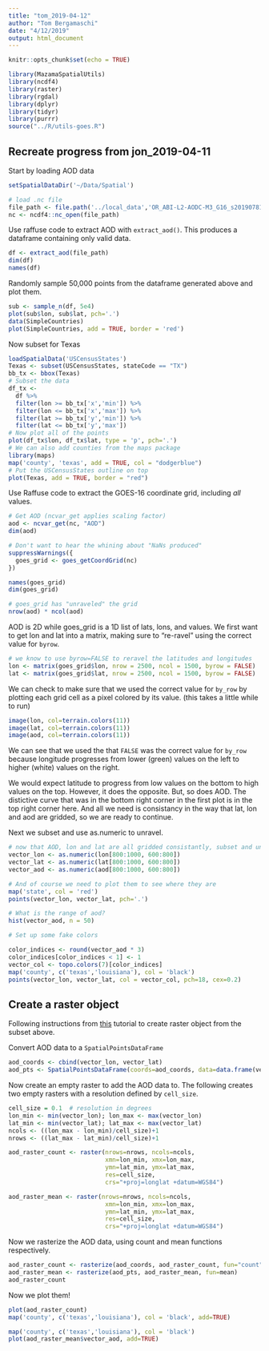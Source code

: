 ```yaml
---
title: "tom_2019-04-12"
author: "Tom Bergamaschi"
date: "4/12/2019"
output: html_document
---
```


```r
knitr::opts_chunk$set(echo = TRUE)

library(MazamaSpatialUtils)
library(ncdf4)
library(raster)
library(rgdal)
library(dplyr)
library(tidyr)
library(purrr)
source("../R/utils-goes.R")
```

## Recreate progress from jon_2019-04-11

Start by loading AOD data

```r
setSpatialDataDir('~/Data/Spatial')

# load .nc file
file_path <- file.path('../local_data','OR_ABI-L2-AODC-M3_G16_s20190781512186_e20190781514559_c20190781516459.nc')
nc <- ncdf4::nc_open(file_path)
```

Use raffuse code to extract AOD with `extract_aod()`. This produces a dataframe
containing only valid data.

```r
df <- extract_aod(file_path)
dim(df)
names(df)
```

Randomly sample 50,000 points from the dataframe generated above and plot them.

```r
sub <- sample_n(df, 5e4)
plot(sub$lon, sub$lat, pch='.')
data(SimpleCountries)
plot(SimpleCountries, add = TRUE, border = 'red')
```

Now subset for Texas 

```r
loadSpatialData('USCensusStates')
Texas <- subset(USCensusStates, stateCode == "TX")
bb_tx <- bbox(Texas)
# Subset the data
df_tx <-
  df %>%
  filter(lon >= bb_tx['x','min']) %>%
  filter(lon <= bb_tx['x','max']) %>%
  filter(lat >= bb_tx['y','min']) %>%
  filter(lat <= bb_tx['y','max'])
# Now plot all of the points  
plot(df_tx$lon, df_tx$lat, type = 'p', pch='.')
# We can also add counties from the maps package
library(maps)
map('county', 'texas', add = TRUE, col = "dodgerblue")
# Put the USCensusStates outline on top
plot(Texas, add = TRUE, border = "red")
```

Use Raffuse code to extract the GOES-16 coordinate grid, including _all_ values.

```r
# Get AOD (ncvar_get applies scaling factor)
aod <- ncvar_get(nc, "AOD")
dim(aod)

# Don't want to hear the whining about "NaNs produced"
suppressWarnings({
  goes_grid <- goes_getCoordGrid(nc)
})

names(goes_grid)
dim(goes_grid)

# goes_grid has "unraveled" the grid
nrow(aod) * ncol(aod)
```


AOD is 2D while goes_grid is a 1D list of lats, lons, and values. We first want
to get lon and lat into a matrix, making sure to "re-ravel" using the correct
value for `byrow`.

```r
# we know to use byrow=FALSE to reravel the latitudes and longitudes
lon <- matrix(goes_grid$lon, nrow = 2500, ncol = 1500, byrow = FALSE)
lat <- matrix(goes_grid$lat, nrow = 2500, ncol = 1500, byrow = FALSE)
```

We can check to make sure that we used the correct value for `by_row` by plotting 
each grid cell as a pixel colored by its value. (this takes a little while to run)

```r
image(lon, col=terrain.colors(11))
image(lat, col=terrain.colors(11))
image(aod, col=terrain.colors(11))
```

We can see that we used the that `FALSE` was the correct value for `by_row`
because longitude progresses from lower (green) values on the left to higher
(white) values on the right.

We would expect latitude to progress from low values on the bottom to high values
on the top. However, it does the opposite. But, so does AOD. The distictive curve
that was in the bottom right corner in the first plot is in the top right corner
here. And all we need is consistancy in the way that lat, lon and aod are gridded,
so we are ready to continue.

Next we subset and use as.numeric to unravel.

```r
# now that AOD, lon and lat are all gridded consistantly, subset and unravel them again
vector_lon <- as.numeric(lon[800:1000, 600:800])
vector_lat <- as.numeric(lat[800:1000, 600:800])
vector_aod <- as.numeric(aod[800:1000, 600:800])

# And of course we need to plot them to see where they are
map('state', col = 'red')
points(vector_lon, vector_lat, pch='.')

# What is the range of aod?
hist(vector_aod, n = 50)

# Set up some fake colors

color_indices <- round(vector_aod * 3)
color_indices[color_indices < 1] <- 1
vector_col <- topo.colors(7)[color_indices]
map('county', c('texas','louisiana'), col = 'black')
points(vector_lon, vector_lat, col = vector_col, pch=18, cex=0.2)
```

## Create a raster object

Following instructions from [this][U_of_O_tutorial] tutorial to create raster
object from the subset above.

[U_of_O_tutorial]: http://geog.uoregon.edu/bartlein/courses/geog490/week06-geospatial.html#gridding-or-rasterizing-point-data

Convert AOD data to a `SpatialPointsDataFrame`

```r
aod_coords <- cbind(vector_lon, vector_lat)
aod_pts <- SpatialPointsDataFrame(coords=aod_coords, data=data.frame(vector_aod))
```

Now create an empty raster to add the AOD data to. The following creates two empty
rasters with a resolution defined by `cell_size`.

```r
cell_size = 0.1  # resolution in degrees
lon_min <- min(vector_lon); lon_max <- max(vector_lon)
lat_min <- min(vector_lat); lat_max <- max(vector_lat)
ncols <- ((lon_max - lon_min)/cell_size)+1 
nrows <- ((lat_max - lat_min)/cell_size)+1

aod_raster_count <- raster(nrows=nrows, ncols=ncols, 
                           xmn=lon_min, xmx=lon_max, 
                           ymn=lat_min, ymx=lat_max, 
                           res=cell_size, 
                           crs="+proj=longlat +datum=WGS84")

aod_raster_mean <- raster(nrows=nrows, ncols=ncols, 
                           xmn=lon_min, xmx=lon_max, 
                           ymn=lat_min, ymx=lat_max, 
                           res=cell_size, 
                           crs="+proj=longlat +datum=WGS84")
```

Now we rasterize the AOD data, using count and mean functions respectively.

```r
aod_raster_count <- rasterize(aod_coords, aod_raster_count, fun="count")
aod_raster_mean <- rasterize(aod_pts, aod_raster_mean, fun=mean)
aod_raster_count
```

Now we plot them!

```r
plot(aod_raster_count)
map('county', c('texas','louisiana'), col = 'black', add=TRUE)

map('county', c('texas','louisiana'), col = 'black')
plot(aod_raster_mean$vector_aod, add=TRUE)
```

